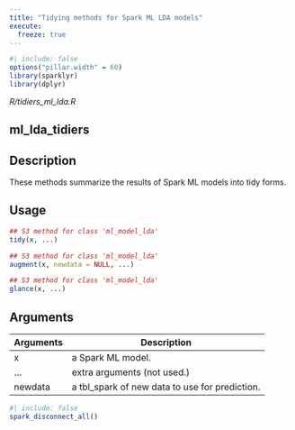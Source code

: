 ```yaml
---
title: "Tidying methods for Spark ML LDA models"
execute:
  freeze: true
---
```


```r
#| include: false
options("pillar.width" = 60)
library(sparklyr) 
library(dplyr)
```

*R/tidiers_ml_lda.R*

## ml_lda_tidiers

## Description
These methods summarize the results of Spark ML models into tidy forms. 


## Usage
```r
## S3 method for class 'ml_model_lda'
tidy(x, ...) 

## S3 method for class 'ml_model_lda'
augment(x, newdata = NULL, ...) 

## S3 method for class 'ml_model_lda'
glance(x, ...) 
```

## Arguments
|Arguments|Description|
|---|---|
| x | a Spark ML model. |
| ... | extra arguments (not used.) |
| newdata | a tbl_spark of new data to use for prediction. |








```r
#| include: false
spark_disconnect_all()
```
